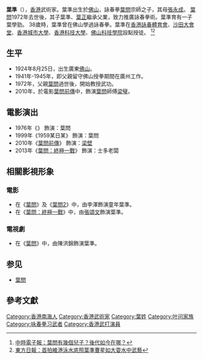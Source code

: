 {{blpsources|time=2019-07-31T10:29:11+00:00}}
{{Infobox martial artist 
| name = 葉準
| image = File:ip_chun.jpg
| martial_art = [[詠春拳|詠春拳]]
| relatives = [[葉問|葉問]]（父親）<br> [[張永成|張永成]]（母親）
}}
'''葉準'''（{{bd|1924年|8月25日}}），[[香港|香港]]武術家。葉準出生於[[佛山|佛山]]，詠春拳[[葉問|葉問]]宗師之子，其母[[張永成|張永成]]。 [[葉問|葉問]]1972年去世後，其子葉準、[[葉正|葉正]]繼承父業，致力推廣詠春拳術。葉準育有一子葉學勁。 38歲時，葉準曾在佛山學過詠春拳。葉準在[[香港詠春體育會|香港詠春體育會]]、[[沙田大會堂|沙田大會堂]]、[[香港城市大學|香港城市大學]]、[[香港科技大學|香港科技大學]]、[[佛山科技學院|佛山科技學院]]設點授徒。 <ref>[http://photo.chinatimes.com/20160308005903-260812 中時電子報：葉問有幾個兒子？後代如今在哪？ ]</ref><ref>[http://hk.on.cc/hk/bkn/cnt/news/20150908/bkn-20150908121121979-0908_00822_001.html 東方日報：首拍維港泳水底照葉準曹星如大耍水中武藝]</ref>

==生平==
*1924年8月25日，出生廣東[[佛山|佛山]]。
*1941年-1945年，即父親留守佛山授拳期間在廣州工作。
*1972年，父親[[葉問|葉問]]過世後，開始教授武功。
*2010年，於電影[[葉問前傳|葉問前傳]]中，飾演[[葉問|葉問]]師傅[[梁璧|梁璧]]。

==電影演出==
*1976年《{{link-en|李小龍傳奇 (1976年電影)|Bruce Lee: The Man, The Myth|李小龍傳奇}}》 飾演：葉問
*1999年《1959某日某》 飾演：葉問
*2010年《[[葉問前傳|葉問前傳]]》 飾演：[[梁壁|梁壁]]
*2013年《[[葉問：終極一戰|葉問：終極一戰]]》 飾演：士多老闆

==相關影視形象==
===電影===
*在《[[葉問_(電影)|葉問]]》及《[[葉問2|葉問2]]》中，由李澤飾演童年葉準。
*在《[[葉問：終極一戰|葉問：終極一戰]]》中，由[[張頌文|張頌文]]飾演葉準。

===電視劇===
*在《[[葉問_(電視劇)|葉問]]》中，由陳洪錦飾演葉準。

==参见==
*[[葉問|葉問]]

== 參考文獻 ==
{{reflist}}

{{葉問}}
{{DEFAULTSORT:Y}}
[[Category:香港南海人|Category:香港南海人]]
[[Category:香港武術家|Category:香港武術家]]
[[Category:葉姓|Category:葉姓]]
[[Category:叶问家族|Category:叶问家族]]
[[Category:咏春拳习武者|Category:咏春拳习武者]]
[[Category:香港武打演員|Category:香港武打演員]]